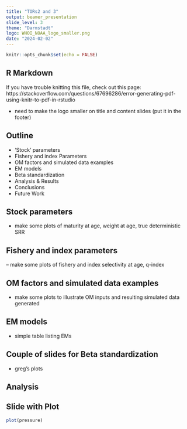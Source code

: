 ```yaml
---
title: "TORs2 and 3"
output: beamer_presentation
slide_level: 3
theme: "Darmstadt"
logo: WHOI_NOAA_logo_smaller.png
date: "2024-02-02"
---
```


```r
knitr::opts_chunk$set(echo = FALSE)
```

## R Markdown

If you have trouble knitting this file, check out this page: https://stackoverflow.com/questions/67696286/error-generating-pdf-using-knitr-to-pdf-in-rstudio

* need to make the logo smaller on title and content slides (put it in the footer)

<!-- This is an R Markdown presentation. Markdown is a simple formatting syntax for authoring HTML, PDF, and MS Word documents. For more details on using R Markdown see <http://rmarkdown.rstudio.com>. -->

<!-- When you click the **Knit** button a document will be generated that includes both content as well as the output of any embedded R code chunks within the document. -->

## Outline

- 'Stock' parameters
- Fishery and index Parameters
- OM factors and simulated data examples
- EM models
- Beta standardization
- Analysis & Results
- Conclusions
- Future Work

## Stock parameters

- make some plots of maturity at age, weight at age, true deterministic SRR


## Fishery and index parameters

-- make some plots of fishery and index selectivity at age, q-index



## OM factors and simulated data examples

- make some plots to illustrate OM inputs and resulting simulated data generated

## EM models

- simple table listing EMs


## Couple of slides for Beta standardization

- greg's plots


## Analysis

\begin{enumerate}
  \item Convergence of the estimating models
  \item Model identifiability of an underlying stock recruitment model and/or an underlying relationship
   between environmental covariate 
  \item $\delta$AIC and model probability
  \item Assessment error (recruitment, spawning stock biomass, and Fbar)
  \item Bias of estimated parameters
  \item Mohn's $\rho$
  \item Projection performance relative to assumptions about the environmental covariate
\end{enumerate}







<!-- ```{r cars, echo = TRUE} -->
<!-- summary(cars) -->
<!-- ``` -->

## Slide with Plot

```r
plot(pressure)
```

